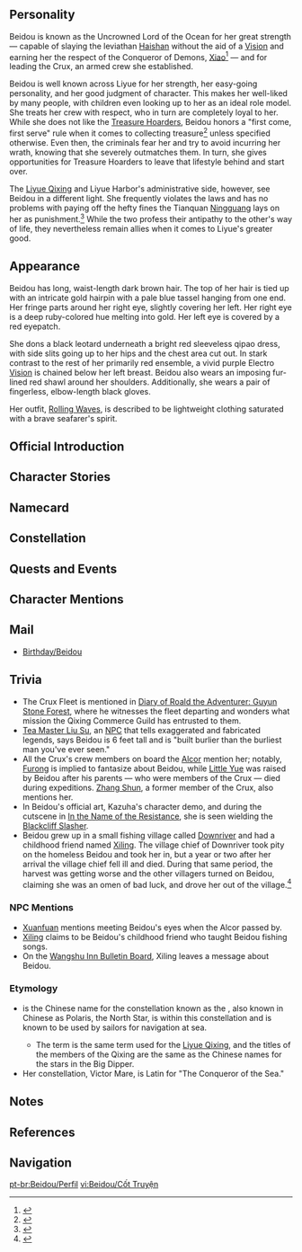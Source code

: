 {{CharacterTabs}}
{{Quote|Captain of the Crux, with quite the reputation in Liyue.<br />There are those who say she can split mountains and part the sea. Others say she draws lightning through her sword. Some say that even the mightiest of sea beasts are no match for her.<br />For those not from Liyue, it may sound like a hearty joke, but those that have sailed with her will say&mdash;<br />"No matter what sea beasts there may be, Beidou will be sure to split them all in two."|Description from the Official Website<ref>Genshin Impact Official Website: [https://genshin.hoyoverse.com/en/character/liyue?char=1 Beidou]</ref>}}

==Personality==
{{Quote|Captain of her crew, The Crux. She's quite an unbound and forthright woman.|In-game character attributes and profile page text}}

Beidou is known as the Uncrowned Lord of the Ocean for her great strength &mdash; capable of slaying the leviathan [[Haishan]] without the aid of a [[Vision]] and earning her the respect of the Conqueror of Demons, [[Xiao]]<ref>{{Ref/VO|Xiao|About Beidou}}</ref> &mdash; and for leading the Crux, an armed crew she established.

Beidou is well known across Liyue for her strength, her easy-going personality, and her good judgment of character. This makes her well-liked by many people, with children even looking up to her as an ideal role model. She treats her crew with respect, who in turn are completely loyal to her. While she does not like the [[Treasure Hoarders]], Beidou honors a "first come, first serve" rule when it comes to collecting treasure<ref>{{Ref/Quest|Guili Plains Treasure Hunt}}</ref> unless specified otherwise. Even then, the criminals fear her and try to avoid incurring her wrath, knowing that she severely outmatches them. In turn, she gives opportunities for Treasure Hoarders to leave that lifestyle behind and start over.

The [[Liyue Qixing]] and Liyue Harbor's administrative side, however, see Beidou in a different light. She frequently violates the laws and has no problems with paying off the hefty fines the Tianquan [[Ningguang]] lays on her as punishment.<ref>{{Ref/VO|Ningguang|About Beidou: Fines}}</ref> While the two profess their antipathy to the other's way of life, they nevertheless remain allies when it comes to Liyue's greater good.

==Appearance==
<!-- Keep appearance section short and concise. Limit to 3 paragraphs with 3-4 sentences each. -->
Beidou has long, waist-length dark brown hair. The top of her hair is tied up with an intricate gold hairpin with a pale blue tassel hanging from one end. Her fringe parts around her right eye, slightly covering her left. Her right eye is a deep ruby-colored hue melting into gold. Her left eye is covered by a red eyepatch.

She dons a black leotard underneath a bright red sleeveless qipao dress, with side slits going up to her hips and the chest area cut out. In stark contrast to the rest of her primarily red ensemble, a vivid purple Electro [[Vision]] is chained below her left breast. Beidou also wears an imposing fur-lined red shawl around her shoulders. Additionally, she wears a pair of fingerless, elbow-length black gloves.

Her outfit, [[Rolling Waves]], is described to be lightweight clothing saturated with a brave seafarer's spirit.

==Official Introduction==
{{Quote|In all of Liyue Harbor, only Beidou dares to bet against Ningguang.|A truth once spilled at a family feast by the Head of the [[Feiyun Commerce Guild]].<ref>Facebook: [https://www.facebook.com/Genshinimpact/posts/627537778096416 Beidou's Introduction]</ref><ref group="Note">Beidou is the only character whose [https://bbs.mihoyo.com/ys/article/753878 Chinese official introduction] was not translated beyond the opening quote.</ref>}}

==Character Stories==
{{Character Story
|title1        = Character Details
|text1         = <p>Beidou is the leader of [[The Crux]] &mdash; an armed crew based in [[Liyue Harbor]].</p><p>An armed crew means exactly what it sounds like: a crew of sailors armed to the teeth.</p><p>Without getting into too many details, everything The Crux does is approved by the Qixing... more or less.</p><p>Beidou is a trusted leader, so much so that her crew believe her capable of taming the storms and billows on the sea.</p><p>"It's Beidou! Even the mightiest of storms must bow its head to her might!"</p>
|mention1      = 

|title2        = Character Story 1
|friendship2   = 2
|text2         = <p>Beidou is something of a cultural icon in [[Liyue]].</p><p>Though her fame does not quite reach the same lofty heights as that of the [[Liyue Qixing]], one can be certain that every merchant in the city knows her name &mdash; and that of her crew, The Crux.</p><p>Naturally, there are rumors abound regarding someone of her status. People love to tell epic tales of her earth-shattering (or rather, sea-splitting) feats; tales in which her abilities are exaggerated to almost superhuman levels.</p><p>One rumor is that she can channel [[Electro]] energy with her sword. It is said that she once used it to cut a formidable sea monster from the depths of the ocean abyss in half with just one hit.</p><p>Bystanders who overhear such tales generally dismiss them as drunken ramblings. But to any who have ever voyaged with Beidou themselves, these stories are no joke. In their view, if this world really were home to a giant sea monster from the ocean abyss... Beidou would certainly be capable of cutting it in half.</p><p>In summary, Beidou's abilities are every bit as impressive as her reputation in business circles. So if you hear her lauded as the Uncrowned Lord of the Ocean &mdash; suffice to say that there is no smoke without fire.</p>
|mention2      = 

|title3        = Character Story 2
|friendship3   = 3
|text3         = <p>Business people tend to put profit before their humanity. This is just accepted as the way of the world; at most, it makes for some light verbal sparring at the dinner table.</p><p>But things are different in Liyue, where everyone is involved in business. They reject the notion entirely, claiming that Liyue Harbor is a special place where humanity is sacred.</p><p>Foreign merchants will retort that the only thing special about Liyue is that "They've managed to commodify humanity, too!" To this, Liyue locals respond, "Then how do you explain The Crux?"</p><p>With The Crux having made a name for itself over many years, their services are extremely expensive to charter. And yet, on one voyage when The Crux encountered a strong storm, Beidou noticed a small private boat nearby. Seeing the way it was tossed about by the waves, she ordered her crew to tow the boat to safety &mdash; despite the risk that her ship's keel might give way. What little food and water the fleet had left, Beidou shared with the rescued crew as she navigated her vessel onward through the raging storm.</p><p>Finally, after several days, The Crux delivered the rescued boat to a safe mooring spot. Grateful to Beidou for saving their lives, the crew of the rescued boat became her loyal trade partners thereafter.</p><p>After Liyue locals recount this story, they smile and insist, "When you have someone risking their life like that, you can be sure that it takes far more than commodification to explain their actions! Would you really dare to look Beidou in the eyes and talk about the commodification of humanity?"</p>
|mention3      = 

|title4        = Character Story 3
|friendship4   = 4
|text4         = <p>Word has it that The Crux's boss behind the curtains is none other than the Qixing's Tianquan, [[Ningguang]], herself.</p><p>Both of the people involved deny this outright, though they do so for different reasons.</p><p>As a member of the Qixing, Ningguang often needs someone else to do her dirty work for her. Of the many candidates available, she picked Beidou.</p><p>Ningguang would emphasize that she picked Beidou, not The Crux; Ningguang's collaboration with The Crux is, therefore, purely incidental.</p><p>Meanwhile, when Beidou hears the rumors about her dealings with Ningguang, she furiously insists that she collaborates with Ningguang on an equal footing: Beidou is her own boss and no one, not even Ningguang, is sitting in the background pulling the strings for her.</p><p>Beidou is certainly unique among Ningguang's collaborators.</p><p>She does not tread carefully or show reverence in the way that most of them do. In fact, one could even say Beidou is sometimes at odds with Ningguang.</p><p>Ningguang's advisers worry constantly that Beidou is too unpredictable and too much of a maverick. But Ningguang simply smiles and dismisses their concerns.</p><p>"On the contrary, Beidou is the most reliable person in Liyue," she replies. "Just tell her the truth, as well as what's in it for her, and she'll come around in her own time."</p>
|mention4      = Ningguang

|title5        = Character Story 4
|friendship5   = 5
|text5         = <p>Once, after disembarking from a long voyage, The Crux held its customary three-day celebratory banquet. It was a fall like any other before it &mdash; except for the new chef in town. This was [[Xiangling]], the head chef-to-be of the [[Wanmin Restaurant]].</p><p>Looking to keep costs down, they lured Xiangling onboard after meeting her on the streets, by hook and by crook. When she saw Beidou, Xiangling was dismayed, and let Beidou know this in no uncertain terms: "If you want to have Yue-style seafood, then I can't agree to help you. I'll have you know that I intend to transcend Liyue's two warring culinary styles with my cooking..."</p><p>Beidou merely smiled and gestured to the chest of gold coins beside her: "Just do what you're good at. We made quite a bit on our last run. How does a retainer of fifty thousand [[Mora]] sound?"</p><p>Not one to shy away for a chance to prove the worth of her cooking, Xiangling took the job.</p><p>When the day was done, Beidou was indeed won over by Xiangling's skill. She declared in front of her crew that Xiangling would soon be a renowned chef throughout Liyue. She also insisted that they refer to her as "Madam Xiangling."</p><p>Having only begun to make her name, Xiangling admired Beidou for her generosity with money and her direct personality. Thereafter, Xiangling would sail with Beidou often, looking for new and exotic seafood ingredients. She found herself surprised by Beidou's vast knowledge of seafood and their culinary preparation, given how far she usually was from any kitchen.</p><p>Of course, that didn't mean Xiangling would necessarily heed Beidou's advice on whether something was edible or not...but that is a story for another time.</p>
|mention5      = Xiangling

|title6        = Character Story 5
|friendship6   = 6
|text6         = <p>Some say an object takes after its master.</p><p>Though it may not be a suitable description, The Crux crew does indeed take after Beidou, exhibiting the same qualities.</p><p>However, there are still secrets among the crew, spreading in places unnoticed by Beidou.</p><p>Her [[Juza|First Mate]] always takes new sailors out after their first safe return for drinks and fills them in on the details of an old story:</p><p>In the past, the crew went on a journey to brave the unknown seas and found itself at death's door in a horrific storm.</p><p>At that time, Beidou stood on the deck behind the wheel, singing a Liyue fishermen's song in the storm.</p><p>"...all the way until the waves died down and dawn broke on the far horizon..."</p><p>The First Mate often ends the story with this final line and a look of longing on his face.</p><p>As business grew and the crew expanded, more and more outrageously incredible details were added to the story, making the rookies worship Beidou like a goddess.</p>
|mention6      = Juza

|title7        = Pier Laborers' Gossip
|friendship7   = 4
|text7         = <p>1. Facing a three-headed hydra of unrivaled girth, Beidou hurled forth her greatsword. Spinning in the air, it sliced clean through all three of the hydra's vertebrae, before returning to her waiting hand.</p><p>2. Beidou has beaten Ningguang at chess. Twice. The important part is not so much that she did win Ningguang's money, but more that she dared to.</p><p>3. Since the day she slew the sea monster Haishan, Beidou has never sung a fishermen's shanty ever again.</p><p>4. Yes, Beidou knows shanties. But don't you dare ask her that to her face. I mean, you know how that hydra ended up, don't you...</p>
|mention7      = 

|title8        = Vision
|friendship8   = 6
|text8         = <p>Liyue and [[Inazuma]] share a common saying: "Its fins formed the ocean deep, its tail the mountains high." The fishermen learned this phrase while ashore long ago, and sang it over and over, spreading the tune far and wide till it became the much-loved song people know today. Whenever the mists gather over the sea's surface, one can hear the distant song of the fishermen hidden in the white shroud: "its fins formed the oceans deep, its tail the mountains high..."</p><p>This was Beidou's childhood lullaby. The tale of [[Rex Lapis]] smiting the sea monsters had become legendary among the people of Liyue. As a child, Beidou loved tales like this, and in her dreams, she thought: One day, I want to see this big fish too.</p><p>This day, however, she sang this song with a different emotion in her heart. Her entire crew sang along as they sailed.</p><p>Haishan was in the waters with them &mdash; at once like a dragon and a fish, it was larger than any could have imagined in their worst nightmares, and mighty as a deity, raising waves dozens of meters high with ease.</p><p>All who ply their trade on the high seas are destined to meet Haishan eventually. Beidou had longed to do so since she was nine, dreaming of slicing its head off in a single blow.</p><p>Many times she had challenged the creature, and many times she had failed. But this day was different. This day she charged at Haishan with her best greatsword in hand, and crack sailors at her back.</p><p>The battle would rage fiercely for four days. With cannons and harpoons, arrows and ropes the fleet would assail Haishan, while Beidou battled the thusly tied-down creature for ten hours, well into the night.</p><p>Now, nighttime was when Haishan was in its element, and in their vigilance not a single member of the fleet dared sleep a wink. Beidou stood upon the prow, listening to the wind.</p><p>One strike. Just one strike. That was all she needed. And so she waited, unmoving, in the freezing wind.</p><p>Then, at the crack of dawn, having neither eaten nor drank throughout the night, Beidou heard a change in the sound of the waves.</p><p>With one almighty strike that sounded as if it could have sliced the moon in two or ripped a mountain from the face of the world, she chopped the leviathan's head clean off!</p><p>The sound of thunder filled the heavens, and a single bolt of purple lightning struck the ocean right in front of Beidou, even as she bathed in the blood of her nemesis.</p><p>Thus descended a Vision to the slayer of the sea monster, its violet glow as stunning as lightning, and its immaculate, jeweled form a treasure more precious than dragon blood. A suitably divine gift for the hero who subdued Haishan.</p>
|mention8      = Morax
}}

==Namecard==
{{Namecard|Beidou: Weighing Anchor}}

==Constellation==
{{Constellation Lore|Victor Mare}}

==Quests and Events==
{{Quest Appearances}}

==Character Mentions==
{{Character Mentions}}

==Mail==
* [[Birthday/Beidou]]

==Trivia==
<!-- Any tidbits of info from in-game dialogue or the manga. Spoilers could also go here.-->
*The Crux Fleet is mentioned in [[Diary of Roald the Adventurer: Guyun Stone Forest]], where he witnesses the fleet departing and wonders what mission the Qixing Commerce Guild has entrusted to them.
*[[Tea Master Liu Su]], an [[NPCs|NPC]] that tells exaggerated and fabricated legends, says Beidou is 6 feet tall and is "built burlier than the burliest man you've ever seen."
*All the Crux's crew members on board the [[Alcor]] mention her; notably, [[Furong]] is implied to fantasize about Beidou, while [[Little Yue]] was raised by Beidou after his parents &mdash; who were members of the Crux &mdash; died during expeditions. [[Zhang Shun]], a former member of the Crux, also mentions her.
*In Beidou's official art, Kazuha's character demo, and during the cutscene in [[In the Name of the Resistance]], she is seen wielding the [[Blackcliff Slasher]].
*Beidou grew up in a small fishing village called [[Downriver]] and had a childhood friend named [[Xiling]]. The village chief of Downriver took pity on the homeless Beidou and took her in, but a year or two after her arrival the village chief fell ill and died. During that same period, the harvest was getting worse and the other villagers turned on Beidou, claiming she was an omen of bad luck, and drove her out of the village.<ref>{{Ref/Quest|Life on the High Seas|note=The Long Years}}</ref>
===NPC Mentions===
* [[Xuanfan|Xuanfuan]] mentions meeting Beidou's eyes when the Alcor passed by.
* [[Xiling]] claims to be Beidou's childhood friend who taught Beidou fishing songs.
* On the [[Wangshu Inn Bulletin Board]], Xiling leaves a message about Beidou.
<!--
===Furniture Mentions===
-->
===Etymology===
*{{Lang|Beidou|zh=北斗}} is the Chinese name for the constellation known as the {{w|Big Dipper}}, also known in Chinese as {{Lang|mini=1|zh=北斗七星|zh_rm=Běidǒu Qīxīng|zh_lit=Seven Stars of the Big Dipper.}} Polaris, the North Star, is within this constellation and is known to be used by sailors for navigation at sea.
**The term {{Lang|mini=1|zh=七星|zh_rm=Qīxīng|zh_lit=seven stars,}} is the same term used for the [[Liyue Qixing]], and the titles of the members of the Qixing are the same as the Chinese names for the stars in the Big Dipper.
*Her constellation, Victor Mare, is Latin for "The Conqueror of the Sea."

==Notes==
{{Reflist|note=1}}

==References==
{{Reflist|2}}

==Navigation==
{{Character Navbox|link type=lore}}

[[pt-br:Beidou/Perfil]]
[[vi:Beidou/Cốt Truyện]]